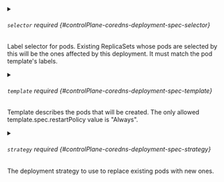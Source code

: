 

<PartialReplicas />



<details className="config-field" data-expandable="true">
<summary>

###### `selector` <span className="config-field-required" data-required="false">required</span> <span className="config-field-type"></span> <span className="config-field-default"></span> <span className="config-field-enum"></span> {#controlPlane-coredns-deployment-spec-selector}

Label selector for pods. Existing ReplicaSets whose pods are
selected by this will be the ones affected by this deployment.
It must match the pod template's labels.

</summary>

<PartialSelectorreference />


</details>



<details className="config-field" data-expandable="true">
<summary>

###### `template` <span className="config-field-required" data-required="false">required</span> <span className="config-field-type"></span> <span className="config-field-default"></span> <span className="config-field-enum"></span> {#controlPlane-coredns-deployment-spec-template}

Template describes the pods that will be created.
The only allowed template.spec.restartPolicy value is "Always".

</summary>

<PartialTemplatereference />


</details>



<details className="config-field" data-expandable="true">
<summary>

###### `strategy` <span className="config-field-required" data-required="false">required</span> <span className="config-field-type"></span> <span className="config-field-default"></span> <span className="config-field-enum"></span> {#controlPlane-coredns-deployment-spec-strategy}

The deployment strategy to use to replace existing pods with new ones.

</summary>

<PartialStrategyreference />


</details>


<PartialMinreadyseconds />


<PartialRevisionhistorylimit />


<PartialPaused />


<PartialProgressdeadlineseconds />
